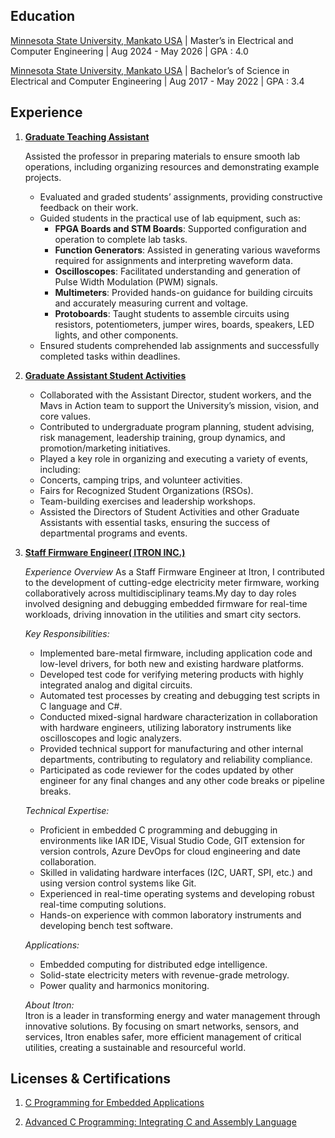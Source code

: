 <!-- ---
title: "ACHIEVEMENTS"
---

• Awarded the Dean's List for acquiring 4.0 GPA.  
• ABCDEF -->





## Education

[Minnesota State University, Mankato USA](https://cset.mnsu.edu/departments/electrical-and-computer-engineering-technology/msee-electrical-engineering/) |
Master's in Electrical and Computer Engineering | Aug 2024 - May 2026 | GPA : 4.0

[Minnesota State University, Mankato USA](https://www.mnsu.edu/) |
Bachelor's of Science in Electrical and Computer Engineering | Aug 2017 - May 2022 | GPA : 3.4

## Experience
1. [**Graduate Teaching Assistant**](https://cset.mnsu.edu/departments/electrical-and-computer-engineering-technology/)

    Assisted the professor in preparing materials to ensure smooth lab operations, including organizing resources and demonstrating example projects.  
    - Evaluated and graded students' assignments, providing constructive feedback on their work.  
    - Guided students in the practical use of lab equipment, such as:  
        - **FPGA Boards and STM Boards**: Supported configuration and operation to complete lab tasks.  
        - **Function Generators**: Assisted in generating various waveforms required for assignments and interpreting waveform data.  
        - **Oscilloscopes**: Facilitated understanding and generation of Pulse Width Modulation (PWM) signals.  
        - **Multimeters**: Provided hands-on guidance for building circuits and accurately measuring current and voltage.  
        - **Protoboards**: Taught students to assemble circuits using resistors, potentiometers, jumper wires, boards, speakers, LED lights, and other components.  
    - Ensured students comprehended lab assignments and     successfully completed tasks within deadlines.  
2. [**Graduate Assistant Student Activities**](https://www.mnsu.edu/university-life/activities-and-organizations/)
      
    - Collaborated with the Assistant Director, student workers, and the Mavs in Action team to support the University’s mission, vision, and core values.  
    - Contributed to undergraduate program planning, student advising, risk management, leadership training, group dynamics, and promotion/marketing initiatives.  
    - Played a key role in organizing and executing a variety of events, including:  
    - Concerts, camping trips, and volunteer activities.  
    - Fairs for Recognized Student Organizations (RSOs).  
    - Team-building exercises and leadership workshops.  
    - Assisted the Directors of Student Activities and other Graduate Assistants with essential tasks, ensuring the success of departmental programs and events.   
3. [**Staff Firmware Engineer( ITRON INC.)**](https://na.itron.com/) 

    *Experience Overview* 
    As a Staff Firmware Engineer at Itron, I contributed to the development of cutting-edge electricity meter firmware, working collaboratively across multidisciplinary teams.My day to day roles involved designing and debugging embedded firmware for real-time workloads, driving innovation in the utilities and smart city sectors.

    *Key Responsibilities:*  
    - Implemented bare-metal firmware, including application code and low-level drivers, for both new and existing hardware platforms.  
    - Developed test code for verifying metering products with highly integrated analog and digital circuits.  
    - Automated test processes by creating and debugging test scripts in C language and C#.  
    - Conducted mixed-signal hardware characterization in collaboration with hardware engineers, utilizing laboratory instruments like oscilloscopes and logic analyzers.  
    - Provided technical support for manufacturing and other internal departments, contributing to regulatory and reliability compliance.
    - Participated as code reviewer for the codes updated by other engineer for any final changes and any other code breaks or pipeline breaks.

    *Technical Expertise:*  
    - Proficient in embedded C programming and debugging in environments like IAR IDE, Visual Studio Code, GIT extension for version controls, Azure DevOps for cloud engineering and date collaboration.  
    - Skilled in validating hardware interfaces (I2C, UART, SPI, etc.) and using version control systems like Git.  
    - Experienced in real-time operating systems and developing robust real-time computing solutions.  
    - Hands-on experience with common laboratory instruments and developing bench test software.  

    *Applications:* 
    - Embedded computing for distributed edge intelligence.  
    - Solid-state electricity meters with revenue-grade metrology.  
    - Power quality and harmonics monitoring.  

    *About Itron:*  
    Itron is a leader in transforming energy and water management through innovative solutions. By focusing on smart networks, sensors, and services, Itron enables safer, more efficient management of critical utilities, creating a sustainable and resourceful world.

## Licenses & Certifications

1. [C Programming for Embedded Applications](https://www.linkedin.com/learning/certificates/5d2f94299cb6390117fc6b365fc26c4bcbc0a95bdfee503c2e8c3fa0dd74395e?u=57684185)
    
2. [Advanced C Programming: Integrating C and Assembly Language](https://www.linkedin.com/learning/certificates/80be8d616c1b54fc8bdd4f7952548efa6967d4080ba0bf74624f3d3805d69d6b?u=57684185)